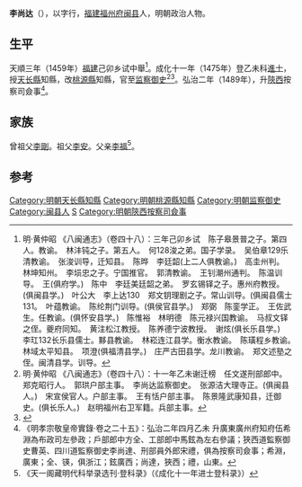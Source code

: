 {{明清人物信息框
| 姓名 = 李尚達
| 原名 =
| 圖片名稱 = 
| 圖片大小 = 220px
| 圖片說明 = 
| 最高職務 = 陝西按察司僉事
| 國家 = 大明
| 爵位 =
| 籍貫 = [[福建|福建]][[福州府|福州府]][[闽县|闽县]]
| 族裔 = 
| 字號 = 
| 室名 = 
| 諡號 = 
| 出生日期 = 生年不詳
| 出生地點 = 
| 逝世日期 = 卒年不詳
| 逝世地點 = 
| 墓葬 =
| 配偶 =
| 親屬 = 
| 出身 = 
*成化十一年乙未科進士出身
| 經歷 = 
| 著作 =
}}

'''李尚达'''（{{bd|1438年||？}}），以字行，[[福建|福建]][[福州府|福州府]][[闽县|闽县]]人，明朝政治人物。

==生平==
天順三年（1459年）[[福建|福建]]己卯乡试中舉<ref>明·黄仲昭 《八闽通志》（卷四十八）：三年己卯乡试　陈子皋景普之子。第四人。教谕。　林沣钝之子。第五人。　何128浚之弟。国子学录。　吴伯章129乐清教谕。　张浚训导，迁知县。　陈晔　李廷韶(上二人俱教谕。)　高圭州判。　林坤知州。　李埙忠之子。宁国推官。　郭清教谕。　王钊潮州通判。　陈温训导。　王(俱府学。)　陈中　李廷美廷韶之弟。　罗玄锡铎之子。惠州府教授。(俱闽县学。)　叶公大　李上达130　郑文钥理剧之子。常山训导。(俱闽县儒士131。　叶蕴教谕。　陈纶荆门训导。(俱侯官县学。)　郑弼　陈銮学正。　王佐武生。任教谕。(俱怀安县学。)　陈惟裕　林明德　陈元禄兴国教谕。　马叔文铎之侄。夔府同知。　黄注松江教授。　陈养德宁波教授。　谢炫(俱长乐县学。)　李玒132长乐县儒士。黟县教谕。　林崧连江县学。衡水教谕。　陈璜程乡教谕。　林域太平知县。　项澄(俱福清县学。)　庄严古田县学。龙川教谕。　郑文述塾之侄。闽清县学。训导。</ref>。成化十一年（1475年）登乙未科[[進士|進士]]，授[[天长縣|天长縣]]知縣，改[[桃源縣|桃源縣]]知縣，官至[[监察御史|监察御史]]<ref>明·黄仲昭 《八闽通志》（卷四十八）：十一年乙未谢迁榜　任文遂刑部郎中。　郑克昭行人。　郭珙户部主事。　李尚达监察御史。　张源洁大理寺正。(俱闽县人。)　宋宣侯官人。户部主事。　王有恬户部主事。　陈景隆武康知县，迁御史。(俱长乐人。)　赵明福州右卫军籍。兵部主事。</ref><ref>{{cite web|title=《福州府志（清·乾隆）》选举四|url=http://www.fzdqw.com/ShowText.asp?ToBook=1411&index=96&|publisher=福州地情网|accessdate=2014-05-04|deadurl=yes|archiveurl=https://web.archive.org/web/20140504191714/http://www.fzdqw.com/ShowText.asp?ToBook=1411&index=96&|archivedate=2014-05-04}}</ref>。弘治二年（1489年），升[[陝西|陝西]]按察司僉事<ref>《明孝宗敬皇帝實錄·卷之二十五》：弘治二年四月乙未 升廣東廣州府知府伍希淵為布政司左參政；戶部郎中方全、工部郎中馬鉉為左右參議；狹西道監察御史曹英、四川道監察御史李尚達、刑部員外郎宋禮，俱為按察司僉事；希淵，廣東；全、锳，俱浙江；鉉廣西；尚達，狹西；禮，山東。</ref>。

==家族==
曾祖父[[李剛|李剛]]。祖父[[李安|李安]]。父亲[[李福|李福]]<ref>《天一阁藏明代科举录选刊·登科录》（《成化十一年进士登科录》）</ref>。

==参考==
{{reflist}}
{{明朝人物小作品}}
{{成化十一年乙未科殿試金榜}}
{{DEFAULTSORT:Li李}}
[[Category:明朝天长縣知縣|Category:明朝天长縣知縣]]
[[Category:明朝桃源縣知縣|Category:明朝桃源縣知縣]]
[[Category:明朝监察御史|Category:明朝监察御史]]
[[Category:闽县人|Category:闽县人]]
[[Category:李姓|S]]
[[Category:明朝陝西按察司僉事|Category:明朝陝西按察司僉事]]